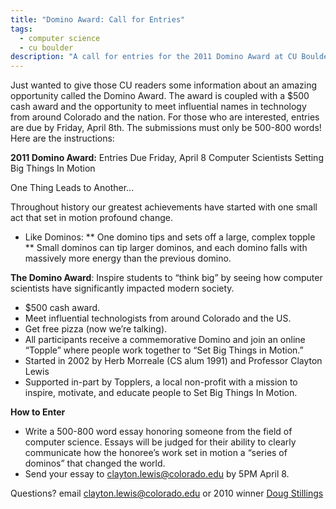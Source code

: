 ```yaml
---
title: "Domino Award: Call for Entries"
tags:
  - computer science
  - cu boulder
description: "A call for entries for the 2011 Domino Award at CU Boulder"
---
```


Just wanted to give those CU readers some information about an amazing opportunity called the Domino Award. The award is
coupled with a $500 cash award and the opportunity to meet influential names in technology from around Colorado and the
nation. For those who are interested, entries are due by Friday, April 8th. The submissions must only be 500-800 words!
Here are the instructions:

**2011 Domino Award:** Entries Due Friday, April 8 Computer Scientists Setting Big Things In Motion

One Thing Leads to Another...

Throughout history our greatest achievements have started with one small act that set in motion profound change.

- Like Dominos: ** One domino tips and sets off a large, complex topple ** Small dominos can tip larger dominos, and
  each domino falls with massively more energy than the previous domino.

**The Domino Award**: Inspire students to “think big” by seeing how computer scientists have significantly impacted
modern society.

- $500 cash award.
- Meet influential technologists from around Colorado and the US.
- Get free pizza (now we’re talking).
- All participants receive a commemorative Domino and join an online “Topple” where people work together to “Set Big
  Things in Motion.”
- Started in 2002 by Herb Morreale (CS alum 1991) and Professor Clayton Lewis
- Supported in-part by Topplers, a local non-profit with a mission to inspire, motivate, and educate people to Set Big
  Things In Motion.

**How to Enter**

- Write a 500-800 word essay honoring someone from the field of computer science. Essays will be judged for their
  ability to clearly communicate how the honoree’s work set in motion a “series of dominos” that changed the world.
- Send your essay to clayton.lewis@colorado.edu by 5PM April 8.

Questions? email clayton.lewis@colorado.edu or 2010 winner [Doug Stillings](mailto:Douglas.Stillings@Colorado.EDU)
